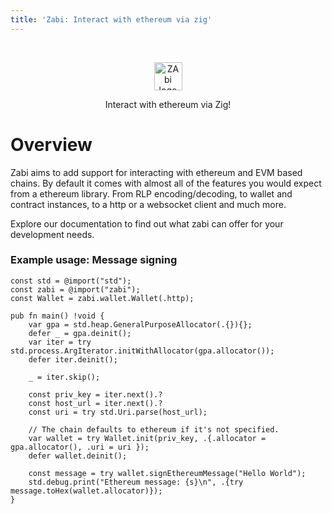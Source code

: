 ```yaml
---
title: 'Zabi: Interact with ethereum via zig'
---
```


<br/>

<p align="center">
    <picture>
      <img alt="ZAbi logo" src="https://raw.githubusercontent.com/Raiden1411/zabi/main/.github/zabi.svg" style={{width: 'auto'}} height="45" />
    </picture>
</p>

<p align="center">
  Interact with ethereum via Zig!
</p>

# Overview

Zabi aims to add support for interacting with ethereum and EVM based chains. By default it comes with almost all of the features you would expect from a ethereum library. From RLP encoding/decoding, to wallet and contract instances, to a http or a websocket client and much more.

Explore our documentation to find out what zabi can offer for your development needs.

### Example usage: Message signing
```zig
const std = @import("std");
const zabi = @import("zabi");
const Wallet = zabi.wallet.Wallet(.http);

pub fn main() !void {
    var gpa = std.heap.GeneralPurposeAllocator(.{}){};
    defer _ = gpa.deinit();
    var iter = try std.process.ArgIterator.initWithAllocator(gpa.allocator());
    defer iter.deinit();

    _ = iter.skip();

    const priv_key = iter.next().?
    const host_url = iter.next().?
    const uri = try std.Uri.parse(host_url);

    // The chain defaults to ethereum if it's not specified.
    var wallet = try Wallet.init(priv_key, .{.allocator = gpa.allocator(), .uri = uri });
    defer wallet.deinit();

    const message = try wallet.signEthereumMessage("Hello World");
    std.debug.print("Ethereum message: {s}\n", .{try message.toHex(wallet.allocator)});
}
```
